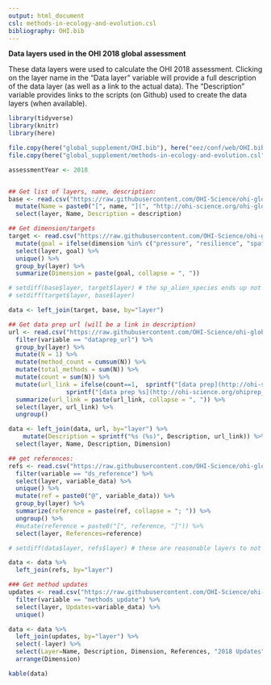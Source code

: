 ```yaml
---
output: html_document
csl: methods-in-ecology-and-evolution.csl
bibliography: OHI.bib
---
```


**Data layers used in the OHI 2018 global assessment**

These data layers were used to calculate the OHI 2018 assessment.  Clicking on the layer name in the "Data layer" variable will provide a full description of the data layer (as well as a link to the actual data).  The "Description" variable provides links to the scripts (on Github) used to create the data layers (when available).

```r
library(tidyverse)
library(knitr)
library(here)

file.copy(here("global_supplement/OHI.bib"), here("eez/conf/web/OHI.bib"))
file.copy(here("global_supplement/methods-in-ecology-and-evolution.csl"), here("eez/conf/web/methods-in-ecology-and-evolution.csl"))

assessmentYear <- 2018


## Get list of layers, name, description:
base <- read.csv("https://raw.githubusercontent.com/OHI-Science/ohi-global/draft/eez_layers_meta_data/layers_eez_base.csv") %>%
  mutate(Name = paste0("[", name, "](", "http://ohi-science.org/ohi-global/layers#", layer, ")")) %>%
  select(layer, Name, Description = description)

## Get dimension/targets
target <- read.csv("https://raw.githubusercontent.com/OHI-Science/ohi-global/draft/eez_layers_meta_data/layers_eez_targets.csv", stringsAsFactors = FALSE) %>%
  mutate(goal = ifelse(dimension %in% c("pressure", "resilience", "spatial", "weighting"), dimension, goal)) %>%
  select(layer, goal) %>%
  unique() %>%
  group_by(layer) %>%
  summarize(Dimension = paste(goal, collapse = ", "))

# setdiff(base$layer, target$layer) # the sp_alien_species ends up not being used, hab_softbottom_extent is used as a data check in HAB (ok that these are listed)
# setdiff(target$layer, base$layer)

data <- left_join(target, base, by="layer")

## Get data prep url (will be a link in description)
url <- read.csv("https://raw.githubusercontent.com/OHI-Science/ohi-global/draft/eez_layers_meta_data/layers_eez_methods.csv") %>%
  filter(variable == "dataprep_url") %>%
  group_by(layer) %>%
  mutate(N = 1) %>%
  mutate(method_count = cumsum(N)) %>%
  mutate(total_methods = sum(N)) %>%
  mutate(count = sum(N)) %>%
  mutate(url_link = ifelse(count==1,  sprintf("[data prep](http://ohi-science.org/ohiprep_v%s/%s)", assessmentYear, variable_data), 
                sprintf("[data prep %s](http://ohi-science.org/ohiprep_v%s/%s)", method_count, assessmentYear, variable_data))) %>%  
  summarize(url_link = paste(url_link, collapse = ", ")) %>%
  select(layer, url_link) %>%
  ungroup()

data <- left_join(data, url, by="layer") %>%
    mutate(Description = sprintf("%s (%s)", Description, url_link)) %>%
  select(layer, Name, Description, Dimension)

## get references:
refs <- read.csv("https://raw.githubusercontent.com/OHI-Science/ohi-global/draft/eez_layers_meta_data/layers_eez_methods.csv") %>%
  filter(variable == "ds_reference") %>%
  select(layer, variable_data) %>%
  unique() %>%
  mutate(ref = paste0("@", variable_data)) %>%
  group_by(layer) %>%
  summarize(reference = paste(ref, collapse = "; ")) %>%
  ungroup() %>%
  #mutate(reference = paste0("[", reference, "]")) %>%
  select(layer, References=reference)

# setdiff(data$layer, refs$layer) # these are reasonable layers to not have references

data <- data %>%
  left_join(refs, by="layer")

### Get method updates
updates <- read.csv("https://raw.githubusercontent.com/OHI-Science/ohi-global/draft/eez_layers_meta_data/layers_eez_methods.csv") %>%
  filter(variable == "methods_update") %>%
  select(layer, Updates=variable_data) %>%
  unique()

data <- data %>%
  left_join(updates, by="layer") %>%
  select(-layer) %>%
  select(Layer=Name, Description, Dimension, References, "2018 Updates" = Updates) %>%
  arrange(Dimension)

kable(data)

```
